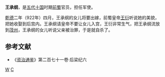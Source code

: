 '''王承纲'''，是[[五代十国|五代十国]]时期[[前蜀|前蜀]]官员，担任军使。

[[乾德_(前蜀)|乾德]]二年（922年）四月，王承纲的女儿将要出嫁，前蜀皇帝[[王衍_(前蜀)|王衍]]听说她的美貌，把她收娶到后宫内。王承纲请皇帝不要让女儿入宫，王衍非常生气，把王承纲流放到[[茂州|茂州]]，王承纲的女儿听说父亲被治罪，于是就自杀了。

==参考文献==
*《[[资治通鉴|资治通鉴]]》第二百七十一卷·后梁纪六
[[Category:前蜀官员|W]]
[[Category:王姓|C]]